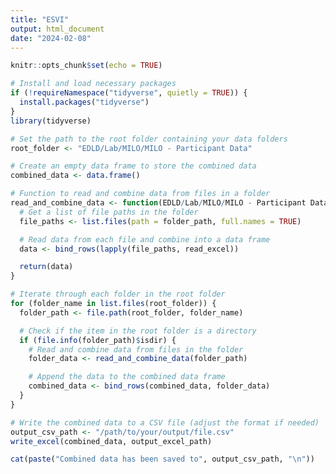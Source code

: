 ```yaml
---
title: "ESVI"
output: html_document
date: "2024-02-08"
---
```


```r
knitr::opts_chunk$set(echo = TRUE)

# Install and load necessary packages
if (!requireNamespace("tidyverse", quietly = TRUE)) {
  install.packages("tidyverse")
}
library(tidyverse)
```

``` r

# Set the path to the root folder containing your data folders
root_folder <- "EDLD/Lab/MILO/MILO - Participant Data"

# Create an empty data frame to store the combined data
combined_data <- data.frame()

# Function to read and combine data from files in a folder
read_and_combine_data <- function(EDLD/Lab/MILO/MILO - Participant Data) {
  # Get a list of file paths in the folder
  file_paths <- list.files(path = folder_path, full.names = TRUE)

  # Read data from each file and combine into a data frame
  data <- bind_rows(lapply(file_paths, read_excel))

  return(data)
}

# Iterate through each folder in the root folder
for (folder_name in list.files(root_folder)) {
  folder_path <- file.path(root_folder, folder_name)

  # Check if the item in the root folder is a directory
  if (file.info(folder_path)$isdir) {
    # Read and combine data from files in the folder
    folder_data <- read_and_combine_data(folder_path)

    # Append the data to the combined data frame
    combined_data <- bind_rows(combined_data, folder_data)
  }
}

# Write the combined data to a CSV file (adjust the format if needed)
output_csv_path <- "/path/to/your/output/file.csv"
write_excel(combined_data, output_excel_path)

cat(paste("Combined data has been saved to", output_csv_path, "\n"))

```

